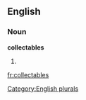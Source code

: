
==English==

===Noun===
'''collectables'''

# {{plural of|[[collectable]]}}

[[Category:English plurals]]

[[fr:collectables]]